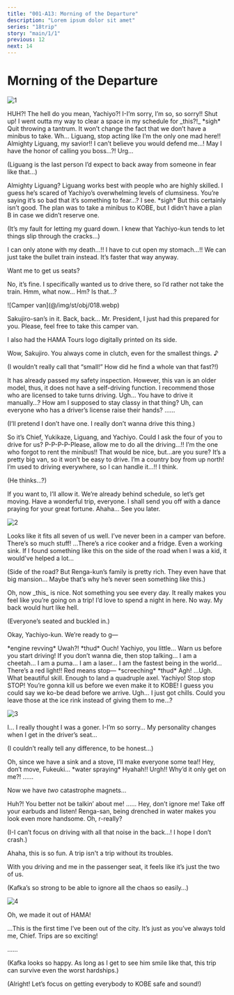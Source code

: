 ```yaml
---
title: "001-A13: Morning of the Departure"
description: "Lorem ipsum dolor sit amet"
series: "18trip"
story: "main/1/1"
previous: 12
next: 14
---
```



# Morning of the Departure

<Divider loc="HAMA House" />

![1](1.jpg)

<Bubble character="Renga">
HUH?! The hell do you mean, Yachiyo?!
</Bubble>

<Bubble character="Yachiyo">
I-I’m sorry, I’m so, so sorry!!
</Bubble>

<Bubble character="Renga">
Shut up! I went outta my way to clear a space in my schedule for _this?!_
</Bubble>

<Bubble character="Liguang">
&ast;sigh&ast; Quit throwing a tantrum. It won’t change the fact that we don’t have a minibus to take.
</Bubble>

<Bubble character="Renga">
Wh… Liguang, stop acting like I’m the only one mad here!!
</Bubble>

<Bubble character="Yachiyo">
Almighty Liguang, my savior!! I can’t believe you would defend me…! May I have the honor of calling you boss…?!
</Bubble>

<Bubble character="Liguang">
Urg…
</Bubble>

<Bubble mc>
<p class="t">(Liguang is the last person I’d expect to back away from someone in fear like that…)</p>
</Bubble>

<Bubble character="Yachiyo">
Almighty Liguang?
</Bubble>

<Bubble character="Kafka">
Liguang works best with people who are highly skilled. I guess he’s scared of Yachiyo’s overwhelming levels of clumsiness.
</Bubble>

<Bubble mc>
You’re saying it’s so bad that it’s something to fear…? I see.
</Bubble>

<Bubble character="Kafka">
&ast;sigh&ast; But this certainly isn’t good. The plan was to take a minibus to KOBE, but I didn’t have a plan B in case we didn’t reserve one.
</Bubble>

<Bubble mc>
<p class="t">(It’s my fault for letting my guard down. I knew that Yachiyo-kun tends to let things slip through the cracks…)</p>
</Bubble>

<Bubble character="Yachiyo">
I can only atone with my death…!! I have to cut open my stomach…!!
</Bubble>

<Bubble character="Ten">
We can just take the bullet train instead. It’s faster that way anyway.

Want me to get us seats?
</Bubble>

<Bubble character="Kafka">
No, it’s fine. I specifically wanted us to drive there, so I’d rather not take the train. Hmm, what now…
</Bubble>

<Bubble mc>
Hm? Is that…?
</Bubble>

<p class="obj">![Camper van](@/img/st/obj/018.webp)</p>

<Bubble character="Yukikaze">
Sakujiro-san’s in it.
</Bubble>

<Bubble character="Sakujiro">
Back, back… Mr. President, I just had this prepared for you. Please, feel free to take this camper van.

I also had the HAMA Tours logo digitally printed on its side.
</Bubble>

<Bubble character="Kafka">
Wow, Sakujiro. You always come in clutch, even for the smallest things. ♪
</Bubble>

<Bubble mc>
<p class="t">(I wouldn’t really call that “small!” How did he find a whole van that fast?!)</p>
</Bubble>

<Bubble character="Sakujiro">
It has already passed my safety inspection. However, this van is an older model, thus, it does not have a self-driving function. I recommend those who are licensed to take turns driving.
</Bubble>

<Bubble character="Renga">
Ugh… You have to drive it manually…? How am I supposed to stay classy in that thing?
</Bubble>

<Bubble mc>
Uh, can everyone who has a driver’s license raise their hands?
</Bubble>

<Bubble character="Ten">
……

<p class="t">(I’ll pretend I don’t have one. I really don’t wanna drive this thing.)</p>
</Bubble>

<Bubble character="Kafka">
So it’s Chief, Yukikaze, Liguang, and Yachiyo. Could I ask the four of you to drive for us?
</Bubble>

<Bubble character="Yachiyo">
P-P-P-P-Please, allow me to do all the driving…!! I’m the one who forgot to rent the minibus!!
</Bubble>

<Bubble mc>
That would be nice, but…are you sure? It’s a pretty big van, so it won’t be easy to drive.
</Bubble>

<Bubble character="Yachiyo">
I’m a country boy from up north! I’m used to driving everywhere, so I can handle it…!! I think.
</Bubble>

<Bubble mc>
<p class="t">(He thinks…?)</p>
</Bubble>

<Bubble character="Kafka">
If you want to, I’ll allow it. We’re already behind schedule, so let’s get moving.
</Bubble>

<Bubble character="Sakujiro">
Have a wonderful trip, everyone. I shall send you off with a dance praying for your great fortune.
</Bubble>

<Bubble mc>
Ahaha… See you later.
</Bubble>

<Divider loc="Camper Van" />

![2](2.jpg)

<Bubble character="Yukikaze">
Looks like it fits all seven of us well.
</Bubble>

<Bubble mc>
I’ve never been in a camper van before. There’s so much stuff!
</Bubble>

<Bubble character="Renga">
…There’s a rice cooker and a fridge. Even a working sink. If I found something like this on the side of the road when I was a kid, it would’ve helped a lot…
</Bubble>

<Bubble mc>
<p class="t">(Side of the road? But Renga-kun’s family is pretty rich. They even have that big mansion… Maybe that’s why he’s never seen something like this.)</p>
</Bubble>

<Bubble character="Kafka">
Oh, now _this_ is nice. Not something you see every day. It really makes you feel like you’re going on a trip! I’d love to spend a night in here.
</Bubble>

<Bubble character="Ten">
No way. My back would hurt like hell.
</Bubble>

<Bubble mc>
<p class="t">(Everyone’s seated and buckled in.)</p>

Okay, Yachiyo-kun. We’re ready to g&NoBreak;—
</Bubble>

<Narration>
&ast;engine revving&ast;
</Narration>

<Bubble mc>
Uwah?!
</Bubble>

<Narration>
&ast;thud&ast;
</Narration>

<Bubble character="Renga">
Ouch! Yachiyo, you little… Warn us before you start driving!
</Bubble>

<Bubble character="Yachiyo">
If you don’t wanna die, then stop talking… I am a cheetah… I am a puma… I am a laser… I am the fastest being in the world…
</Bubble>

<Bubble character="Renga">
There’s a red light!! Red means stop&NoBreak;—
</Bubble>

<Narration>
&ast;screeching&ast; &ast;thud&ast;
</Narration>

<Bubble character="Renga">
Agh!
</Bubble>

<Bubble character="Liguang">
…Ugh.
</Bubble>

<Bubble character="Yukikaze">
What beautiful skill. Enough to land a quadruple axel.
</Bubble>

<Bubble character="Kafka">
Yachiyo! Stop stop STOP! You’re gonna kill us before we even make it to KOBE!
</Bubble>

<Bubble character="Yukikaze">
I guess you could say we ko-be dead before we arrive.
</Bubble>

<Bubble character="Kafka">
Ugh… I just got chills. Could you leave those at the ice rink instead of giving them to me…?
</Bubble>

<Divider timeskip />

![3](3.jpg)

<Bubble character="Renga">
I… I really thought I was a goner.
</Bubble>

<Bubble character="Yachiyo">
I-I’m so sorry… My personality changes when I get in the driver’s seat…
</Bubble>

<Bubble mc>
<p class="t">(I couldn’t really tell any difference, to be honest…)</p>
</Bubble>

<Bubble character="Yachiyo">
Oh, since we have a sink and a stove, I’ll make everyone some tea!!
</Bubble>

<Bubble character="Liguang">
Hey, don’t move, Fukeuki…
</Bubble>

<Narration>
&ast;water spraying&ast;
</Narration>

<Bubble character="Yachiyo">
Hyahah!!
</Bubble>

<Bubble character="Renga">
Urgh!! Why’d it only get on me?!
</Bubble>

<Bubble character="Liguang">
……

Now we have _two_ catastrophe magnets…
</Bubble>

<Bubble character="Renga">
Huh?! You better not be talkin’ about me!
</Bubble>

<Bubble character="Liguang">
……
</Bubble>

<Bubble character="Renga">
Hey, don’t ignore me! Take off your earbuds and listen!
</Bubble>

<Bubble character="Ten">
Renga-san, being drenched in water makes you look even more handsome.
</Bubble>

<Bubble character="Renga">
Oh, r-really?
</Bubble>

<Bubble mc>
<p class="t">(I-I can’t focus on driving with all that noise in the back…! I hope I don’t crash.)</p>
</Bubble>

<Bubble character="Kafka">
Ahaha, this is so fun. A trip isn't a trip without its troubles.

With you driving and me in the passenger seat, it feels like it’s just the two of us.
</Bubble>

<Bubble mc>
<p class="t">(Kafka’s so strong to be able to ignore all the chaos so easily…)</p>
</Bubble>

<Divider timeskip />

![4](4.jpg)

<Bubble character="Kafka">
Oh, we made it out of HAMA!

…This is the first time I’ve been out of the city. It’s just as you’ve always told me, Chief. Trips are so exciting!
</Bubble>

<Bubble mc>
……

<p class="t">(Kafka looks so happy. As long as I get to see him smile like that, this trip can survive even the worst hardships.)</p>

<p class="t">(Alright! Let’s focus on getting everybody to KOBE safe and sound!)</p>
</Bubble>
